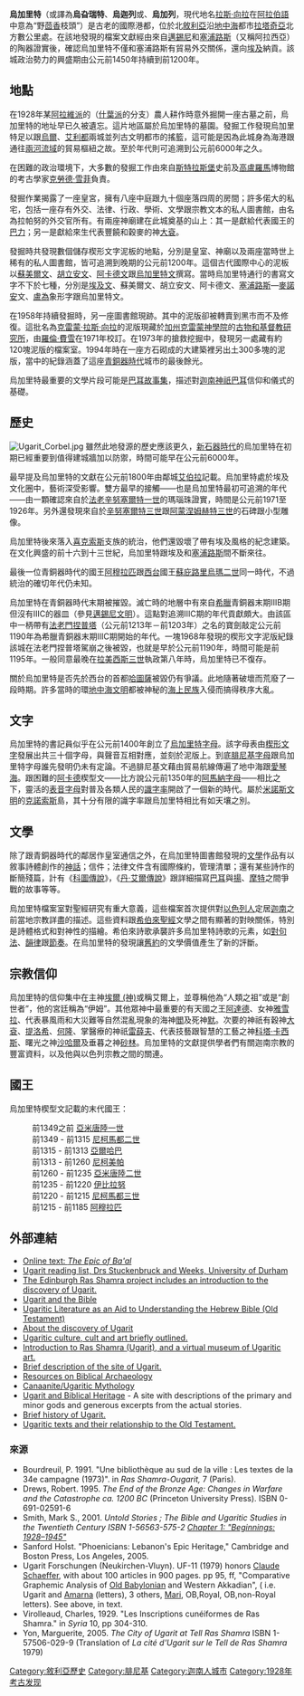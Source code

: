 {{coord|35|36|06|N|35|47|0|E|display=title}} 
{{Location map|Syria|label = 烏加里特|position = right|lon_dir = E|lat_dir = N|lat_deg = 35|lat_min = 36|lat_sec = 6|lon_deg = 35|lon_min = 47|lon_sec = 0|caption = 烏加里特在敘利亞的位置|float = right|width = 300}}

'''烏加里特'''（或譯為'''烏旮瑞特'''、'''烏迦列'''或、'''烏加列'''，現代地名[[拉斯·向拉|拉斯·向拉]]在[[阿拉伯語|阿拉伯語]]中意為“野[[茴香|茴香]]枝頭”）是古老的國際港都，位於北[[敘利亞|敘利亞]]沿[[地中海|地中海]]都市[[拉塔基亚|拉塔奇亞]]北方數公里處。在該地發現的檔案文獻經由來自[[邁錫尼|邁錫尼]]和[[塞浦路斯|塞浦路斯]]（又稱阿拉西亞）的陶器證實後，確認烏加里特不僅和塞浦路斯有貿易外交關係，還向[[埃及|埃及]]納貢。該城政治勢力的興盛期由公元前1450年持續到前1200年。

==地點==
在1928年某[[阿拉維派|阿拉維派]]的（[[什葉派|什葉派]]的分支）農人耕作時意外掘開一座古墓之前，烏加里特的地址早已久被遺忘。這片地區屬於烏加里特的墓園。發掘工作發現烏加里特足以跟[[烏爾|烏爾]]、[[艾利都|艾利都]]兩城並列古文明都市的搖籃，這可能是因為此城身為海港跟通往[[兩河流域|兩河流域]]的貿易樞紐之故。至於年代則可追溯到公元前6000年之久。

在困難的政治環境下，大多數的發掘工作由來自[[斯特拉斯堡|斯特拉斯堡]]史前及[[高盧|高盧]][[羅馬|羅馬]]博物館的考古學家[[克勞德·雪菲|克勞德·雪菲]]負責。

發掘作業揭露了一座皇宮，擁有八座中庭跟九十個座落四周的房間；許多偌大的私宅，包括一座存有外交、法律、行政、學術、文學跟宗教文本的私人圖書館，由名為拉帕努的外交官所有。有兩座神廟建在此城奠基的山上：其一是獻給代表國王的[[巴力|巴力]]；另一是獻給來生代表豐饒和穀麥的神[[大袞|大袞]]。

發掘時共發現數個儲存楔形文字泥板的地點，分別是皇室、神廟以及兩座當時世上稀有的私人圖書館，皆可追溯到晚期的公元前1200年。這個古代國際中心的泥板以[[蘇美爾語|蘇美爾文]]、[[胡立安文|胡立安文]]、[[阿卡德語|阿卡德文]]跟[[烏加里特語|烏加里特文]]撰寫。當時烏加里特通行的書寫文字不下於七種，分別是[[埃及語|埃及文]]、蘇美爾文、胡立安文、阿卡德文、[[塞浦路斯|塞浦路斯]]—[[麥諾安|麥諾安]]文、[[盧為|盧為]]象形字跟烏加里特文。

在1958年持續發掘時，另一座圖書館現跡。其中的泥版卻被轉賣到黑市而不及修復。這批名為[[克雷蒙·拉斯·向拉|克雷蒙·拉斯·向拉]]的泥版現藏於[[加州|加州]][[克雷蒙神學院|克雷蒙神學院]]的[[古物和基督教研究所|古物和基督教研究所]]，由[[羅倫·費雪|羅倫·費雪]]在1971年校訂。在1973年的搶救挖掘中，發現另一處藏有約120塊泥版的檔案室。1994年時在一座方石砌成的大建築裡另出土300多塊的泥版，當中的紀錄涵蓋了這座[[青銅器時代|青銅器時代]]城市的最後餘光。

烏加里特最重要的文學片段可能是[[巴耳故事集|巴耳故事集]]，描述對[[迦南|迦南]][[神祇|神祇]][[巴耳|巴耳]]信仰和儀式的基礎。

==歷史==
[[File:Ugarit_Corbel.jpg|thumb]]
雖然此地發源的歷史應該更久，[[新石器時代|新石器時代]]的烏加里特在初期已經重要到值得建城牆加以防禦，時間可能早在公元前6000年。

最早提及烏加里特的文獻在公元前1800年由鄰城[[埃勃拉|艾伯拉]]記載。烏加里特處於埃及文化圈中，藝術深受影響。雙方最早的接觸——也是烏加里特最初可追溯的年代——由一顆確認來自於[[法老|法老]][[辛努塞爾特一世|辛努塞爾特一世]]的瑪瑙珠證實，時間是公元前1971至1926年。另外還發現來自於[[辛努塞爾特三世|辛努塞爾特三世]]跟[[阿蒙涅姆赫特三世|阿蒙涅姆赫特三世]]的石碑跟小型雕像。

烏加里特後來落入[[喜克索斯人|喜克索斯]]支族的統治，他們還毀壞了帶有埃及風格的紀念建築。在文化興盛的前十六到十三世紀，烏加里特跟埃及和[[塞浦路斯|塞浦路斯]]間不斷來往。

最後一位青銅器時代的國王[[阿穆拉匹|阿穆拉匹]]跟[[西台|西台]]國王[[蘇庇路里烏瑪二世|蘇庇路里烏瑪二世]]同一時代，不過統治的確切年代仍未知。

烏加里特在青銅器時代末期被摧毀。滅亡時的地層中有來自[[希臘|希臘]]青銅器末期IIIB期但沒有IIIC的器皿（參見[[邁錫尼文明|邁錫尼文明]]）。這點對追溯IIIC期的年代貢獻頗大。由該區中一柄帶有[[法老|法老]][[麦伦普塔|門捏普塔]]（公元前1213年－前1203年）之名的寶劍敲定公元前1190年為希臘青銅器末期IIIC期開始的年代。一塊1968年發現的楔形文字泥版紀錄該城在法老門捏普塔駕崩之後被毀，也就是早於公元前1190年，時間可能是前1195年。一般同意最晚在[[拉美西斯三世|拉美西斯三世]]執政第八年時，烏加里特已不復存。

關於烏加里特是否先於西台的首都[[哈图沙|哈圖薩]]被毀仍有爭議。此地隨著破壞而荒廢了一段時期。許多當時的環[[地中海文明|地中海文明]]都被神秘的[[海上民族|海上民族]]入侵而搞得秩序大亂。

==文字==
烏加里特的書記員似乎在公元前1400年創立了[[烏加里特字母|烏加里特字母]]。該字母表由[[楔形文字|楔形文字]]發展出共三十個字母，與聲音互相對應，並刻於泥版上。到底[[腓尼基字母|腓尼基字母]]跟烏加里特字母誰先發明仍未有定論。不過腓尼基文藉由貿易航線傳遍了地中海跟[[愛琴海|愛琴海]]。跟困難的[[阿卡德|阿卡德]]楔型文——比方說公元前1350年的[[阿馬納字母|阿馬納字母]]——相比之下，靈活的[[拼音文字|表音字母]]對普及各類人民的[[識字率|識字率]]開啟了一個新的時代。屬於[[米諾斯文明|米諾斯文明]]的[[克諾索斯|克諾索斯]]島，其十分有限的識字率跟烏加里特相比有如天壤之別。

==文學==
除了跟青銅器時代的鄰居作皇室通信之外，在烏加里特圖書館發現的[[文學|文學]]作品有以敘事詩體創作的[[神話|神話]]；信件；法律文件含有國際條約，管理清單；還有某些詩作的斷簡殘篇，計有《[[科圖傳說|科圖傳說]]》，《[[丹·艾爾傳說|丹·艾爾傳說]]》跟詳細描寫[[巴耳|巴耳]]與[[揚|揚]]、[[摩特|摩特]]之間爭戰的故事等等。

烏加里特檔案室對聖經研究有重大意義，這些檔案首次提供對[[以色列人|以色列人]]定居[[迦南|迦南]]之前當地宗教詳盡的描述。這些資料跟[[希伯來|希伯來]][[聖經|聖經]]文學之間有顯著的對映關係，特別是詩體格式和對神性的描繪。希伯來詩歌承襲許多烏加里特詩歌的元素，如[[對句法|對句法]]、[[韻律|韻律]]跟[[節奏|節奏]]。在烏加里特的發現讓[[舊約|舊約]]的文學價值產生了新的評斷。

==宗教信仰==
烏加里特的信仰集中在主神[[埃爾_(神)|埃爾 (神)]]或稱艾爾上，並尊稱他為“人類之祖”或是“創世者”，他的宮廷稱為“伊姆”。其他眾神中最重要的有天國之王[[阿達德|阿達德]]、女神[[雅雪拉|雅雪拉]]、代表暴風雨和大災難等自然混亂現象的海神[[閻|閻]]及死神[[默|默]]。次要的神祇有穀神[[大袞|大袞]]、[[提洛希|提洛希]]、[[何隆|何隆]]、掌醫療的神祇[[雷薛夫|雷薛夫]]、代表技藝跟智慧的工藝之神[[科塔·卡西斯|科塔·卡西斯]]、曙光之神[[沙哈爾|沙哈爾]]及垂暮之神[[砂林|砂林]]。烏加里特的文獻提供學者們有關迦南宗教的豐富資料，以及他與以色列宗教之間的關連。

==國王==
烏加里特楔型文記載的末代國王：
:前1349之前 [[亞米唐陸一世|亞米唐陸一世]]
:前1349 - 前1315 [[尼柯馬都二世|尼柯馬都二世]]
:前1315 - 前1313 [[亞爾哈巴|亞爾哈巴]]
:前1313 - 前1260 [[尼柯美帕|尼柯美帕]]
:前1260 - 前1235 [[亞米唐陸二世|亞米唐陸二世]]
:前1235 - 前1220 [[伊比拉努|伊比拉努]]
:前1220 - 前1215 [[尼柯馬都三世|尼柯馬都三世]]
:前1215 - 前1185 [[阿穆拉匹|阿穆拉匹]]

==外部連結==
{{Commonscat|Ugarit}}
*[https://web.archive.org/web/19990202205939/http://www.geocities.com/SoHo/Lofts/2938/baalyam.html#14 Online text:  ''The Epic of Ba'al'']
*[https://web.archive.org/web/20050404162302/http://www.johnstrt.demon.co.uk/ugaritic/ugarrdl.html Ugarit reading list, Drs Stuckenbruck and Weeks, University of Durham]
*[https://web.archive.org/web/20040604114311/http://homepages.ed.ac.uk/ugarit/home.htm The Edinburgh Ras Shamra project includes an introduction to the discovery of Ugarit.]
*[http://www.theology.edu/ugarbib.htm Ugarit and the Bible] {{Wayback|url=http://www.theology.edu/ugarbib.htm |date=20170511082755 }}
*[https://web.archive.org/web/20061004085847/http://www.adath-shalom.ca/ugarit.htm Ugaritic Literature as an Aid to Understanding the Hebrew Bible (Old Testament)]
*[http://www.theology.edu/ugarit.htm About the discovery of Ugarit] {{Wayback|url=http://www.theology.edu/ugarit.htm |date=20130524132514 }}  
*[http://www.theology.edu/ugarbib.htm Ugaritic culture, cult and art briefly outlined.] {{Wayback|url=http://www.theology.edu/ugarbib.htm |date=20170511082755 }}
*[https://web.archive.org/web/20040604172551/http://homepages.ed.ac.uk/ugarit/rsintro/intro001.htm Introduction to Ras Shamra (Ugarit), and a virtual museum of Ugaritic art.]
*[http://www.syriatourism.org/Destinations/ugarit.htm#An%20independent%20kingdom Brief description of the site of Ugarit.] {{Wayback|url=http://www.syriatourism.org/Destinations/ugarit.htm#An%20independent%20kingdom |date=20050215032447 }}
*[https://web.archive.org/web/20190921054837/http://www.biblicalarcheology.net/ Resources on Biblical Archaeology]
*[http://home.comcast.net/~chris.s/canaanite-faq.html#A2 Canaanite/Ugaritic Mythology] {{Wayback|url=http://home.comcast.net/~chris.s/canaanite-faq.html#A2 |date=20151007001213 }}
*[http://www.biblicalheritage.org/Bible%20Studies/canaan-gods.htm Ugarit and Biblical Heritage] {{Wayback|url=http://www.biblicalheritage.org/Bible%20Studies/canaan-gods.htm |date=20071211045743 }} - A site with descriptions of the primary and minor gods and generous excerpts from the actual stories.
*[https://archive.is/20120530140023/http://leb.net/~farras/ugarit.htm Brief history of Ugarit.]
*[https://web.archive.org/web/20031202023745/http://www.bibleinterp.com/articles/MSmith_BiblicalMonotheism.htm Ugaritic texts and their relationship to the Old Testament.]

===來源===
*Bourdreuil, P. 1991. "Une bibliothèque au sud de la ville : Les textes de la 34e campagne (1973)". in ''Ras Shamra-Ougarit,'' 7 (Paris).
*Drews, Robert. 1995. ''The End of the Bronze Age: Changes in Warfare and the Catastrophe ca. 1200 BC'' (Princeton University Press). ISBN 0-691-02591-6
*Smith, Mark S., 2001. ''Untold Stories ; The Bible and Ugaritic Studies in the Twentieth Century ISBN 1-56563-575-2 [https://web.archive.org/web/20060630202934/http://www.hendrickson.com/pdf/chapters/1565635752-ch01.pdf Chapter 1: "Beginnings: 1928–1945"]''
*Sanford Holst.  "Phoenicians:  Lebanon's Epic Heritage," Cambridge and Boston Press, Los Angeles, 2005.
*Ugarit Forschungen (Neukirchen-Vluyn).  UF-11 (1979) honors [[Claude_Schaeffer|Claude Schaeffer]], with about 100 articles in 900 pages.  pp 95, ff, "Comparative Graphemic Analysis of [[Old_Babylonian|Old Babylonian]] and Western Akkadian", ( i.e. Ugarit and [[Amarna_letters|Amarna]] (letters), 3 others, [[Mari|Mari]], OB,Royal, OB,non-Royal letters). See above, in text.
*Virolleaud, Charles, 1929. "Les Inscriptions cunéiformes de Ras Shamra." in ''Syria'' 10, pp 304-310.
*Yon, Marguerite, 2005. ''The City of Ugarit at Tell Ras Shamra'' ISBN 1-57506-029-9 (Translation of ''La cité d'Ugarit sur le Tell de Ras Shamra'' 1979)

[[Category:敘利亞歷史|Category:敘利亞歷史]]
[[Category:腓尼基|Category:腓尼基]]
[[Category:迦南人城市|Category:迦南人城市]]
[[Category:1928年考古发现|Category:1928年考古发现]]